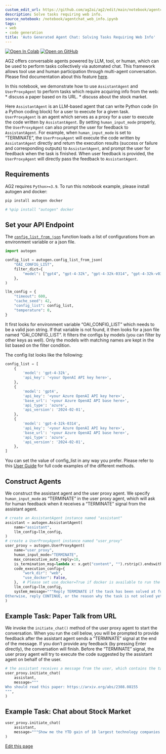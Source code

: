 ```yaml
---
custom_edit_url: https://github.com/ag2ai/ag2/edit/main/notebook/agentchat_web_info.ipynb
description: Solve tasks requiring web info.
source_notebook: /notebook/agentchat_web_info.ipynb
tags:
- web
- code generation
title: 'Auto Generated Agent Chat: Solving Tasks Requiring Web Info'
---
```


<a href="https://colab.research.google.com/github/ag2ai/ag2/blob/main/notebook/agentchat_web_info.ipynb" class="colab-badge" target="_blank"><img noZoom src="https://colab.research.google.com/assets/colab-badge.svg" alt="Open In Colab" /></a>
<a href="https://github.com/ag2ai/ag2/blob/main/notebook/agentchat_web_info.ipynb" class="github-badge" target="_blank"><img noZoom src="https://img.shields.io/badge/Open%20on%20GitHub-grey?logo=github" alt="Open on GitHub" /></a>




AG2 offers conversable agents powered by LLM, tool, or human, which can
be used to perform tasks collectively via automated chat. This framework
allows tool use and human participation through multi-agent
conversation. Please find documentation about this feature
[here](https://docs.ag2.ai/docs/Use-Cases/agent_chat).

In this notebook, we demonstrate how to use `AssistantAgent` and
`UserProxyAgent` to perform tasks which require acquiring info from the
web: \* discuss a paper based on its URL. \* discuss about the stock
market.

Here `AssistantAgent` is an LLM-based agent that can write Python code
(in a Python coding block) for a user to execute for a given task.
`UserProxyAgent` is an agent which serves as a proxy for a user to
execute the code written by `AssistantAgent`. By setting
`human_input_mode` properly, the `UserProxyAgent` can also prompt the
user for feedback to `AssistantAgent`. For example, when
`human_input_mode` is set to “TERMINATE”, the `UserProxyAgent` will
execute the code written by `AssistantAgent` directly and return the
execution results (success or failure and corresponding outputs) to
`AssistantAgent`, and prompt the user for feedback when the task is
finished. When user feedback is provided, the `UserProxyAgent` will
directly pass the feedback to `AssistantAgent`.

## Requirements

AG2 requires `Python>=3.9`. To run this notebook example, please install
autogen and docker:

```bash
pip install autogen docker
```


```python
# %pip install "autogen" docker
```

## Set your API Endpoint

The
[`config_list_from_json`](https://docs.ag2.ai/docs/api-reference/autogen/config_list_from_json#config-list-from-json)
function loads a list of configurations from an environment variable or
a json file.

```python
import autogen

config_list = autogen.config_list_from_json(
    "OAI_CONFIG_LIST",
    filter_dict={
        "model": ["gpt4", "gpt-4-32k", "gpt-4-32k-0314", "gpt-4-32k-v0314"],
    },
)

llm_config = {
    "timeout": 600,
    "cache_seed": 42,
    "config_list": config_list,
    "temperature": 0,
}
```

It first looks for environment variable “OAI_CONFIG_LIST” which needs to
be a valid json string. If that variable is not found, it then looks for
a json file named “OAI_CONFIG_LIST”. It filters the configs by models
(you can filter by other keys as well). Only the models with matching
names are kept in the list based on the filter condition.

The config list looks like the following:

```python
config_list = [
    {
        'model': 'gpt-4-32k',
        'api_key': '<your OpenAI API key here>',
    },
    {
        'model': 'gpt4',
        'api_key': '<your Azure OpenAI API key here>',
        'base_url': '<your Azure OpenAI API base here>',
        'api_type': 'azure',
        'api_version': '2024-02-01',
    },
    {
        'model': 'gpt-4-32k-0314',
        'api_key': '<your Azure OpenAI API key here>',
        'base_url': '<your Azure OpenAI API base here>',
        'api_type': 'azure',
        'api_version': '2024-02-01',
    },
]
```

You can set the value of config_list in any way you prefer. Please refer
to this [User Guide](https://docs.ag2.ai/docs/topics/llm_configuration)
for full code examples of the different methods.

## Construct Agents

We construct the assistant agent and the user proxy agent. We specify
`human_input_mode` as “TERMINATE” in the user proxy agent, which will
ask for human feedback when it receives a “TERMINATE” signal from the
assistant agent.

```python
# create an AssistantAgent instance named "assistant"
assistant = autogen.AssistantAgent(
    name="assistant",
    llm_config=llm_config,
)
# create a UserProxyAgent instance named "user_proxy"
user_proxy = autogen.UserProxyAgent(
    name="user_proxy",
    human_input_mode="TERMINATE",
    max_consecutive_auto_reply=10,
    is_termination_msg=lambda x: x.get("content", "").rstrip().endswith("TERMINATE"),
    code_execution_config={
        "work_dir": "web",
        "use_docker": False,
    },  # Please set use_docker=True if docker is available to run the generated code. Using docker is safer than running the generated code directly.
    llm_config=llm_config,
    system_message="""Reply TERMINATE if the task has been solved at full satisfaction.
Otherwise, reply CONTINUE, or the reason why the task is not solved yet.""",
)
```

## Example Task: Paper Talk from URL

We invoke the `initiate_chat()` method of the user proxy agent to start
the conversation. When you run the cell below, you will be prompted to
provide feedback after the assistant agent sends a “TERMINATE” signal at
the end of the message. If you don’t provide any feedback (by pressing
Enter directly), the conversation will finish. Before the “TERMINATE”
signal, the user proxy agent will try to execute the code suggested by
the assistant agent on behalf of the user.

```python
# the assistant receives a message from the user, which contains the task description
user_proxy.initiate_chat(
    assistant,
    message="""
Who should read this paper: https://arxiv.org/abs/2308.08155
""",
)
```

## Example Task: Chat about Stock Market

```python
user_proxy.initiate_chat(
    assistant,
    message="""Show me the YTD gain of 10 largest technology companies as of today.""",
)
```

<div className="edit-url-container">
    <a className="edit-url" href="https://github.com/ag2ai/ag2/edit/main/notebook/agentchat_web_info.ipynb" target='_blank'><Icon icon="pen" iconType="solid" size="13px"/> Edit this page</a>
</div>
